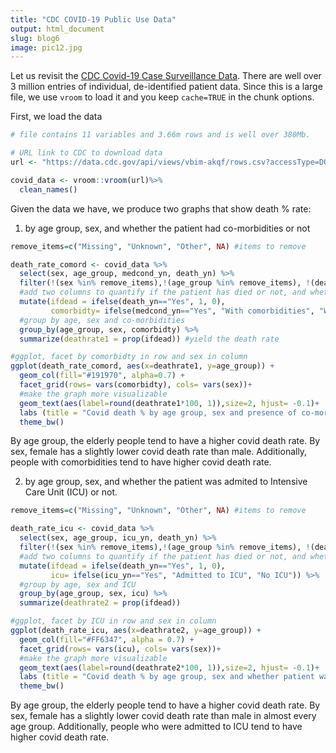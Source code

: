 ```yaml
---
title: "CDC COVID-19 Public Use Data"
output: html_document
slug: blog6
image: pic12.jpg
---
```

Let us revisit the [CDC Covid-19 Case Surveillance Data](https://data.cdc.gov/Case-Surveillance/COVID-19-Case-Surveillance-Public-Use-Data/vbim-akqf). There are well over 3 million entries of individual, de-identified patient data. Since this is a large file, we use `vroom` to load it and you keep `cache=TRUE` in the chunk options.


First, we load the data
```r
# file contains 11 variables and 3.66m rows and is well over 380Mb. 

# URL link to CDC to download data
url <- "https://data.cdc.gov/api/views/vbim-akqf/rows.csv?accessType=DOWNLOAD"

covid_data <- vroom::vroom(url)%>% 
  clean_names()


```

Given the data we have, we produce two graphs that show death % rate:

1. by age group, sex, and whether the patient had co-morbidities or not

```r
remove_items=c("Missing", "Unknown", "Other", NA) #items to remove

death_rate_comord <- covid_data %>% 
  select(sex, age_group, medcond_yn, death_yn) %>% 
  filter(!(sex %in% remove_items),!(age_group %in% remove_items), !(death_yn %in% remove_items) , !(medcond_yn %in% remove_items)) %>% #filter each group by removing items above
  #add two columns to quantify if the patient has died or not, and wheter he/she has cormorbidities
  mutate(ifdead = ifelse(death_yn=="Yes", 1, 0), 
         comorbidty= ifelse(medcond_yn=="Yes", "With comorbidities", "Without comorbidities")) %>% 
  #group by age, sex and co-morbidities
  group_by(age_group, sex, comorbidty) %>% 
  summarize(deathrate1 = prop(ifdead)) #yield the death rate

#ggplot, facet by comorbidty in row and sex in column
ggplot(death_rate_comord, aes(x=deathrate1, y=age_group)) +
  geom_col(fill="#191970", alpha=0.7) +
  facet_grid(rows= vars(comorbidty), cols= vars(sex))+
  #make the graph more visualizable 
  geom_text(aes(label=round(deathrate1*100, 1)),size=2, hjust= -0.1)+
  labs (title = "Covid death % by age group, sex and presence of co-morbidities", x = "Death Rate", y = "Age Group")+
  theme_bw()

```
By age group, the elderly people tend to have a higher covid death rate. By sex, female has a slightly lower covid death rate than male. Additionally, people with comorbidities tend to have higher covid death rate.



2. by age group, sex, and whether the patient was admited to Intensive Care Unit (ICU) or not.

```r
remove_items=c("Missing", "Unknown", "Other", NA) #items to remove

death_rate_icu <- covid_data %>% 
  select(sex, age_group, icu_yn, death_yn) %>% 
  filter(!(sex %in% remove_items),!(age_group %in% remove_items), !(death_yn %in% remove_items) , !(icu_yn %in% remove_items)) %>% #filter each group by removing items above
  #add two columns to quantify if the patient has died or not, and wheter he/she has admitted to ICU
  mutate(ifdead = ifelse(death_yn=="Yes", 1, 0), 
         icu= ifelse(icu_yn=="Yes", "Admitted to ICU", "No ICU")) %>% 
  #group by age, sex and ICU
  group_by(age_group, sex, icu) %>% 
  summarize(deathrate2 = prop(ifdead))

#ggplot, facet by ICU in row and sex in column
ggplot(death_rate_icu, aes(x=deathrate2, y=age_group)) +
  geom_col(fill="#FF6347", alpha = 0.7) +
  facet_grid(rows= vars(icu), cols= vars(sex))+
  #make the graph more visualizable 
  geom_text(aes(label=round(deathrate2*100, 1)),size=2, hjust= -0.1)+
  labs (title = "Covid death % by age group, sex and whether patient was admitted to ICU", x = "Death Rate", y = "Age Group")+
  theme_bw()

```

By age group, the elderly people tend to have a higher covid death rate. By sex, female has a slightly lower covid death rate than male in almost every age group. Additionally, people who were admitted to ICU tend to have higher covid death rate.
